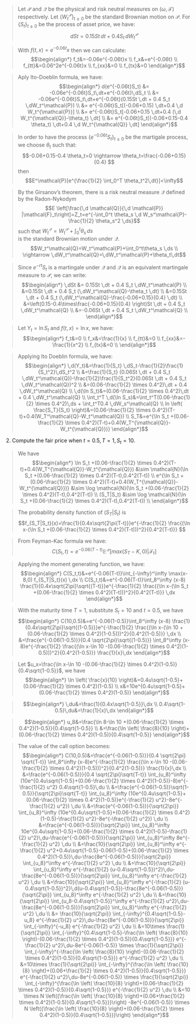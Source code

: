 
>Let $\mathcal{P}$ and $\mathcal{Q}$ be the physical and risk neutral measures on $(\omega,\mathcal{F})$ respectively. Let $\{W_t^\mathcal{P}\}_{t \geq 0}$ be the standard Brownian motion on $\mathcal{P}$. For $\{S_t\}_{t \geq 0}$ be the process of asset price, we have:
$$dSt = 0.15St \,dt + 0.4 S_t \,dW_t^\mathcal{P}$$

>With $f(t,x)=e^{-0.06t}x$ then we can calculate:
$$\begin{align*} 
f_t&=-0.06e^{-0.06t}x \\
f_x&=e^{-0.06t} \\
f_{tt}&=0.06^2e^{-0.06t}x \\
f_{xx}&=0 \\
f_{tx}&=0
\end{align*}$$

>Aply Ito-Doeblin formula, we have:
$$\begin{align*}
d(e^{-0.06t}S_t) &= -0.06e^{-0.06t}S_t\,dt+e^{-0.06t}\,dS_t \\
&= -0.06e^{-0.06t}S_t\,dt+e^{-0.06t}(0.15St \,dt + 0.4 S_t \,dW_t^\mathcal{P}) \\
&= e^{-0.06t}S_t[(-0.06+0.15) \,dt+0.4 \,d W_t^{\mathcal{P}}] \\
&= e^{-0.06t}S_t[-0.06+0.15 \,dt+0.4 (\,d W_t^{\mathcal{Q}}-\theta_t) \,dt] \\
&= e^{-0.06t}S_t[(-0.06+0.15-0.4 \theta_t) \,dt+0.4 \,d W_t^{\mathcal{Q}} \,dt]
\end{align*}$$

>In order to have the process $\{e^{−0.06t}S_t\}_{t \geq 0}$ be the martigale process, we choose $\theta_t$ such that:
$$-0.06+0.15-0.4 \theta_t=0 \rightarrow \theta_t=\frac{-0.06+0.15}{0.4} $$
then $$E^\mathcal{P}[e^{\frac{1}{2} \int_0^T \theta_t^2\,dt}]<\infty$$

>By the Girsanov’s theorem, there is a risk neutral measure $\mathcal{Q}$ defined by the Radon-Nykodym $$E \left[\frac{\,d \mathcal{Q}}{\,d \mathcal{P}} |\mathcal{F}_t\right]=Z_t=e^{-\int_0^t \theta_s \,d W_s^\mathcal{P}-\frac{1}{2} \theta_s^2 \,ds}$$ such that $W_t^\mathcal{Q}=W_t^\mathcal{P}+\int_0^t\theta_s \,ds$  
is the standard Brownian motion under $\mathcal{Q}$.
$$W_t^\mathcal{Q}=W_t^\mathcal{P}+\int_0^t\theta_s \,ds \\
\rightarrow \,dW_t^\mathcal{Q}=\,dW_t^\mathcal{P}+\theta_t\,dt$$

>Since $e^{-rt}S_t$ is a martingale under $\mathcal{Q}$ and $\mathcal{Q}$ is an equivalent martingale measure to $\mathcal{P}$, we can write:
$$\begin{align*}
\,dSt &= 0.15St \,dt + 0.4 S_t \,dW_t^\mathcal{P} \\
&=0.15St \,dt + 0.4 S_t (\,dW_t^\mathcal{Q}-\theta_t \,dt) \\
&=0.15St \,dt + 0.4 S_t (\,dW_t^\mathcal{Q}-\frac{-0.06+0.15}{0.4} \,dt) \\
&=\left(0.15-0.4\times\frac{-0.06+0.15}{0.4} \right)St \,dt + 0.4 S_t \,dW_t^\mathcal{Q} \\
&=-0.06St \,dt + 0.4 S_t \,dW_t^\mathcal{Q} \\
\end{align*}$$

>Let $Y_t=\ln S_t$ and $f(t,x)=\ln x$, we have:
$$\begin{align*}
f_t&=0 \\
f_x&=\frac{1}{x} \\
f_{tt}&=0 \\
f_{xx}&=-\frac{1}{x^2} \\
f_{tx}&=0 \\
\end{align*}$$

>Applying Ito Doeblin formula, we have:
$$\begin{align*}
\,d(Y_t)&=\frac{1}{S_t} \,dS_t-\frac{1}{2}\frac{1}{S_t^2}\,dS_t^2 \\
&=\frac{1}{S_t} (0.06St \,dt + 0.4 S_t \,dW_t^\mathcal{Q})-\frac{1}{2}\frac{1}{S_t^2}(0.06St \,dt + 0.4 S_t \,dW_t^\mathcal{Q})^2 \\
&=(0.06-\frac{1}{2} \times 0.4^2)\,dt + 0.4 \,dW_t^\mathcal{Q} \\
\,d(\ln S_t)&=(0.06-\frac{1}{2} \times 0.4^2)\,dt + 0.4 \,dW_t^\mathcal{Q} \\
 \int_t^T \,d(\ln S_s)&=\int_t^T(0.06-\frac{1}{2} \times 0.4^2)\,ds + \int_t^T0.4 \,dW_s^\mathcal{Q} \\
 ln \left( \frac{S_T}{S_t} \right)&=(0.06-\frac{1}{2} \times 0.4^2)(T-t)+0.4(W_T^\mathcal{Q}-W_t^\mathcal{Q}) \\
 S_T&=e^{\ln S_t +(0.06-\frac{1}{2} \times 0.4^2)(T-t)+0.4(W_T^{\mathcal{Q}}-W_t^{\mathcal{Q}})}
\end{align*}$$

2. Compute the fair price when $t = 0.5,T = 1, S_t = 10$.

>We have
$$\begin{align*}
\ln S_t +(0.06-\frac{1}{2} \times 0.4^2)(T-t)+0.4(W_T^{\mathcal{Q}}-W_t^{\mathcal{Q}}) &\sim \mathcal{N}(\ln S_t +(0.06-\frac{1}{2} \times 0.4^2)(T-t),0.4^2(T-t)) \\
e^{\ln S_t +(0.06-\frac{1}{2} \times 0.4^2)(T-t)+0.4(W_T^{\mathcal{Q}}-W_t^{\mathcal{Q}})} &\sim \log \mathcal{N}(\ln S_t +(0.06-\frac{1}{2} \times 0.4^2)(T-t),0.4^2(T-t)) \\
 (S_T|S_t) &\sim \log \mathcal{N}(\ln S_t +(0.06-\frac{1}{2} \times 0.4^2)(T-t),0.4^2(T-t)) \\
\end{align*}$$

>The probability density function of $(S_T|S_t)$ is
$$f_{S_T|S_t}(x)=\frac{1}{0.4x\sqrt{2\pi(T-t)}}e^{-\frac{1}{2} \frac{(\ln x-(\ln S_t +(0.06-\frac{1}{2} \times 0.4^2)(T-t)))^2}{0.4^2(T-t)}} $$

>From Feyman-Kac formula we have:
$$ C(S_t,t)=e^{-0.06(T-t)} \mathbb{E}^\mathcal{Q}[max(S_T-K,0)|\mathcal{F}_t] $$

>Applying the moment generating function, we have:
$$\begin{align*} 
C(S_t,t)&=e^{-0.06(T-t)}\int_{-\infty}^\infty \max(x-8,0) f_{S_T|S_t}(x) \,dx \\
C(S_t,t)&=e^{-0.06(T-t)}\int_8^\infty (x-8) \frac{1}{0.4x\sqrt{2\pi}\sqrt{(T-t)}}e^{-\frac{1}{2} \frac{(\ln x-(\ln S_t +(0.06-\frac{1}{2} \times 0.4^2)(T-t)))^2}{0.4^2(T-t)}} \,dx
\end{align*}$$

>With the maturity time $T=1$, substitute $S_t=10$ and $t=0.5$, we have
$$\begin{align*}
C(10,0.5)&=e^{-0.06(1-0.5)}\int_8^\infty (x-8) \frac{1}{0.4x\sqrt{2\pi}\sqrt{(1-0.5)}}e^{-\frac{1}{2} \frac{(\ln x-(\ln 10 +(0.06-\frac{1}{2} \times 0.4^2)(1-0.5)))^2}{0.4^2(1-0.5)}} \,dx \\
&=\frac{e^{-0.06(1-0.5)}}{0.4 \sqrt{2\pi}\sqrt{(1-0.5)}} \int_8^\infty (x-8)e^{-\frac{1}{2} \frac{(\ln x-\ln 10 -(0.06-\frac{1}{2} \times 0.4^2)(1-0.5)))^2}{0.4^2(1-0.5)}} \frac{1}{x}\,dx
\end{align*}$$

>Let $u_x=\frac{\ln x-\ln 10 -(0.06-\frac{1}{2} \times 0.4^2)(1-0.5)}{0.4\sqrt{1-0.5}}$, we have
$$\begin{align*}
\ln \left( \frac{x}{10} \right)&=0.4u\sqrt{1-0.5}+(0.06-\frac{1}{2} \times 0.4^2)(1-0.5) \\
x&=10e^{0.4u\sqrt{1-0.5}+(0.06-\frac{1}{2} \times 0.4^2)(1-0.5)}
\end{align*}$$ 

>$$\begin{align*}
\,du&=\frac{1}{0.4x\sqrt{1-0.5}}\,dx \\
0.4\sqrt{1-0.5}\,du&=\frac{1}{x}\,dx
\end{align*}$$

>$$\begin{align*}
u_8&=\frac{\ln 8-\ln 10 +(0.06-\frac{1}{2} \times 0.4^2)(1-0.5)}{0.4\sqrt{1-0.5}} \\
&=\frac{\ln \left( \frac{8}{10} \right)+(0.06-\frac{1}{2} \times 0.4^2)(1-0.5)}{0.4\sqrt{1-0.5}}
\end{align*}$$

>The value of the call option becomes:
$$\begin{align*}
    C(10,0.5)&=\frac{e^{-0.06(1-0.5)}}{0.4 \sqrt{2\pi} \sqrt{T-t}} \int_8^\infty (x-8)e^{-\frac{1}{2} \frac{(\ln x-\ln 10 -(0.06-\frac{1}{2} \times 0.4^2)(1-0.5)))^2}{0.4^2(1-0.5)}} \frac{1}{x}\,dx \\
    &=\frac{e^{-0.06(1-0.5)}}{0.4 \sqrt{2\pi}\sqrt{T-t}} \int_{u_8}^\infty (10e^{0.4u\sqrt{1-0.5}+(0.06-\frac{1}{2} \times 0.4^2)(1-0.5)}-8)e^{-\frac{1}{2} u^2} 0.4\sqrt{1-0.5}\,du \\
    &=\frac{e^{-0.06(1-0.5)}\sqrt{1-0.5}}{\sqrt{2\pi}\sqrt{T-t}} \int_{u_8}^\infty (10e^{0.4u\sqrt{1-0.5}+(0.06-\frac{1}{2} \times 0.4^2)(1-0.5)}e^{-\frac{1}{2} u^2}-8e^{-\frac{1}{2} u^2}) \,du \\
    &=\frac{e^{-0.06(1-0.5)}}{\sqrt{2\pi}} \int_{u_8}^\infty (10e^{0.4u\sqrt{1-0.5}+(0.06-\frac{1}{2} \times 0.4^2)(1-0.5)-\frac{1}{2} u^2}-8e^{-\frac{1}{2} u^2}) \,du \\
    &=\frac{e^{-0.06(1-0.5)}}{\sqrt{2\pi}} \int_{u_8}^\infty 10e^{0.4u\sqrt{1-0.5}+(0.06-\frac{1}{2} \times 0.4^2)(1-0.5)-\frac{1}{2} u^2}\,du-\frac{e^{-0.06(1-0.5)}}{\sqrt{2\pi}} \int_{u_8}^\infty 8e^{-\frac{1}{2} u^2} \,du \\
    &=\frac{10}{\sqrt{2\pi}} \int_{u_8}^\infty e^{-\frac{1}{2} u^2+0.4u\sqrt{1-0.5}-0.06(1-0.5)+(0.06-\frac{1}{2} \times 0.4^2)(1-0.5)}\,du-\frac{8e^{-0.06(1-0.5)}}{\sqrt{2\pi}} \int_{u_8}^\infty e^{-\frac{1}{2} u^2} \,du \\
    &=\frac{10}{\sqrt{2\pi}} \int_{u_8}^\infty e^{-\frac{1}{2} (u-0.4\sqrt{1-0.5})^2}\,du-\frac{8e^{-0.06(1-0.5)}}{\sqrt{2\pi}} \int_{u_8}^\infty e^{-\frac{1}{2} u^2} \,du \\
    &=\frac{10}{\sqrt{2\pi}} \int_{u_8}^\infty e^{-\frac{1}{2} (u-0.4\sqrt{1-0.5})^2}\,d(u-0.4\sqrt{1-0.5})-\frac{8e^{-0.06(1-0.5)}}{\sqrt{2\pi}} \int_{u_8}^\infty e^{-\frac{1}{2} u^2} \,du \\
    &=\frac{10}{\sqrt{2\pi}} \int_{u_8-0.4\sqrt{1-0.5}}^\infty e^{-\frac{1}{2} u^2}\,du-\frac{8e^{-0.06(1-0.5)}}{\sqrt{2\pi}} \int_{u_8}^\infty e^{-\frac{1}{2} u^2} \,du \\
    &= \frac{10}{\sqrt{2\pi}} \int_{-\infty}^{0.4\sqrt{1-0.5}-u_8} e^{-\frac{1}{2} u^2}\,du-\frac{8e^{-0.06(1-0.5)}}{\sqrt{2\pi}} \int_{-\infty}^{-u_8} e^{-\frac{1}{2} u^2} \,du \\
    &=10\times \frac{1}{\sqrt{2\pi}} \int_{-\infty}^{0.4\sqrt{1-0.5}-\frac{\ln \left( \frac{8}{10} \right)-(0.06-\frac{1}{2} \times 0.4^2)(1-0.5)}{0.4\sqrt{1-0.5}}} e^{-\frac{1}{2} u^2}\,du-8e^{-0.06(1-0.5)} \times \frac{1}{\sqrt{2\pi}} \int_{-\infty}^{-\frac{\ln \left( \frac{8}{10} \right)-(0.06-\frac{1}{2} \times 0.4^2)(1-0.5)}{0.4\sqrt{1-0.5}}} e^{-\frac{1}{2} u^2} \,du \\
    &=10\times \frac{1}{\sqrt{2\pi}} \int_{-\infty}^{\frac{\ln \left( \frac{10}{8} \right)+(0.06+\frac{1}{2} \times 0.4^2)(1-0.5)}{0.4\sqrt{1-0.5}}} e^{-\frac{1}{2} u^2}\,du-8e^{-0.06(1-0.5)} \times \frac{1}{\sqrt{2\pi}} \int_{-\infty}^{\frac{\ln \left( \frac{10}{8} \right)+(0.06-\frac{1}{2} \times 0.4^2)(1-0.5)}{0.4\sqrt{1-0.5}}} e^{-\frac{1}{2} u^2} \,du \\
    &=10 \times N \left({\frac{\ln \left( \frac{10}{8} \right)+(0.06+\frac{1}{2} \times 0.4^2)(1-0.5)}{0.4\sqrt{1-0.5}}}\right) -8e^{-0.06(1-0.5)} \times N \left({\frac{\ln \left( \frac{10}{8} \right)+(0.06-\frac{1}{2} \times 0.4^2)(1-0.5)}{0.4\sqrt{1-0.5}}}\right)
    \end{align*}$$